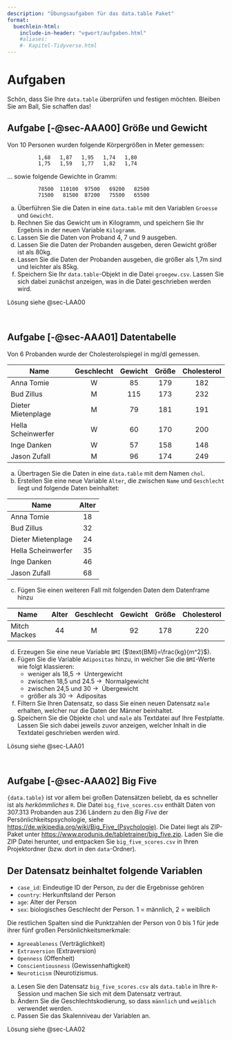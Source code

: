 ```yaml
---
description: "Übungsaufgaben für das data.table Paket"
format:
  buechlein-html:
    include-in-header: "vgwort/aufgaben.html"
    #aliases: 
    #- Kapitel-Tidyverse.html
---
```


# Aufgaben {#sec-AufgabeAnfang}


Schön, dass Sie Ihre `data.table` überprüfen und festigen möchten. Bleiben Sie am Ball, Sie schaffen das!

## Aufgabe [-@sec-AAA00] Größe und Gewicht {#sec-AAA00}

::: {.callout-note appearance="simple"}
Von 10 Personen wurden folgende Körpergrößen in Meter gemessen:

              1,68   1,87   1,95   1,74   1,80
              1,75   1,59   1,77   1,82   1,74

... sowie folgende Gewichte in Gramm:

              78500  110100  97500   69200   82500
              71500   81500  87200   75500   65500

a) Überführen Sie die Daten in eine `data.table` mit den Variablen `Groesse` und `Gewicht`.
b) Rechnen Sie das Gewicht um in Kilogramm, und speichern Sie Ihr Ergebnis in der neuen Variable `Kilogramm`.
c) Lassen Sie die Daten von Proband 4, 7 und 9 ausgeben.
d) Lassen Sie die Daten der Probanden ausgeben, deren Gewicht größer ist als 80kg.
e) Lassen Sie die Daten der Probanden ausgeben, die größer als 1,7m sind und leichter als 85kg.
f) Speichern Sie Ihr `data.table`-Objekt in die Datei `groegew.csv`. Lassen Sie sich dabei zunächst anzeigen, was in die Datei geschrieben werden wird.

:::

::: {.callout-tip appearance="simple"}
Lösung siehe @sec-LAA00
:::

\smallskip\  

\newpage



## Aufgabe [-@sec-AAA01] Datentabelle {#sec-AAA01}

::: {.callout-note appearance="simple"}
Von 6 Probanden wurde der Cholesterolspiegel in mg/dl gemessen.

| Name                | Geschlecht | Gewicht | Größe | Cholesterol |
|---------------------|:------:|:------:|:------:|:------:|
| Anna Tomie          | W      | 85     | 179    | 182         |
| Bud Zillus          | M      | 115    | 173    | 232         |
| Dieter Mietenplage  | M      | 79     | 181    | 191         |
| Hella Scheinwerfer  | W      | 60     | 170    | 200         |
| Inge Danken         | W      | 57     | 158    | 148         |
| Jason Zufall        | M      | 96     | 174    | 249         |


a) Übertragen Sie die Daten in eine `data.table` mit dem Namen `chol`.
b) Erstellen Sie eine neue Variable `Alter`, die zwischen `Name` und `Geschlecht` liegt und folgende Daten beinhaltet:

| Name                | Alter |
|---------------------|:---:|
| Anna Tomie          | 18 |
| Bud Zillus          | 32 |
| Dieter Mietenplage  | 24 |
| Hella Scheinwerfer  | 35 |
| Inge Danken         | 46 |
| Jason Zufall        | 68 |

c) Fügen Sie einen weiteren Fall mit folgenden Daten dem Datenframe hinzu

| Name  | Alter | Geschlecht | Gewicht | Größe | Cholesterol |
|-------|:---:|:---:|:---:|:---:|:---:|
| Mitch Mackes | 44 | M | 92 | 178 | 220 |

d) Erzeugen Sie eine neue Variable `BMI` ($\text{BMI}=\frac{kg}{m^2}$).
e) Fügen Sie die Variable `Adipositas` hinzu, in welcher Sie die `BMI`-Werte wie folgt klassieren:
    - weniger als 18,5 $\rightarrow\ $ Untergewicht
    - zwischen 18,5 und 24.5 $\rightarrow\ $ Normalgewicht
    - zwischen 24,5 und 30 $\rightarrow\ $ Übergewicht
    - größer als 30 $\rightarrow\ $ Adipositas
f) Filtern Sie Ihren Datensatz, so dass Sie einen neuen Datensatz `male` erhalten, welcher nur die Daten der Männer beinhaltet.
g) Speichern Sie die Objekte `chol` und `male` als Textdatei auf Ihre Festplatte. Lassen Sie sich dabei jeweils zuvor anzeigen, welcher Inhalt in die Textdatei geschrieben werden wird.
:::

::: {.callout-tip appearance="simple"}
Lösung siehe @sec-LAA01
:::

\smallskip\  



## Aufgabe [-@sec-AAA02] Big Five {#sec-AAA02}

::: {.callout-note appearance="simple"}
`{data.table}` ist vor allem bei großen Datensätzen beliebt, da es schneller ist als *herkömmliches* `R`. Die Datei `big_five_scores.csv` enthält Daten von 307.313 Probanden aus 236 Ländern zu den *Big Five* der Persönlichkeitspsychologie, siehe <https://de.wikipedia.org/wiki/Big_Five_(Psychologie)>. Die Datei liegt als ZIP-Paket unter <https://www.produnis.de/tabletrainer/big_five.zip>. Laden Sie die ZIP Datei herunter, und entpacken Sie `big_five_scores.csv` in Ihren Projektordner (bzw. dort in den `data`-Ordner).

::: {.callout-warning appearance="default"}
## Der Datensatz beinhaltet folgende Variablen

- `case_id`:     Eindeutige ID der Person, zu der die Ergebnisse gehören
- `country`: Herkunftsland der Person
- `age`: Alter der Person
- `sex`: biologisches Geschlecht der Person. 1 = männlich, 2 = weiblich

Die restlichen Spalten sind die Punktzahlen der Person von 0 bis 1 für jede ihrer fünf großen Persönlichkeitsmerkmale:

- `Agreeableness` (Verträglichkeit)
- `Extraversion` (Extraversion)
- `Openness` (Offenheit)
- `Conscientiousness` (Gewissenhaftigkeit)
- `Neuroticism` (Neurotizismus.
:::


a) Lesen Sie den Datensatz  `big_five_scores.csv` als `data.table` in Ihre `R`-Session und machen Sie sich mit dem Datensatz vertraut.
b) Ändern Sie die Geschlechtskodierung, so dass `männlich` und `weiblich` verwendet werden.
c) Passen Sie das Skalenniveau der Variablen an.
:::

::: {.callout-tip appearance="simple"}
Lösung siehe @sec-LAA02
:::


\smallskip\  


